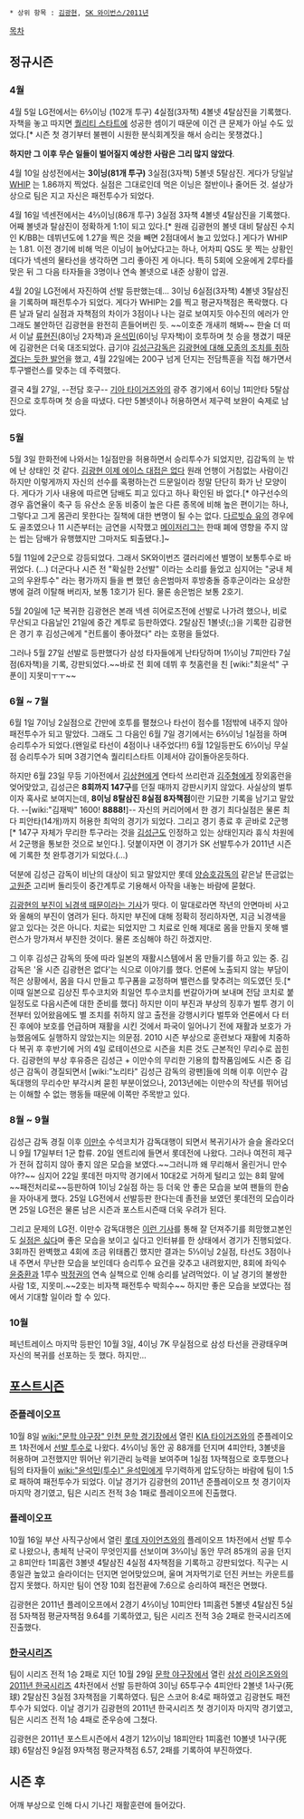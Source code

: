  * 상위 항목 : [[김광현]], [[SK 와이번스/2011년]]

[[목차]]
== 정규시즌 ==
=== 4월 ===
4월 5일 LG전에서는 6⅔이닝 (102개 투구) 4실점(3자책) 4볼넷 4탈삼진을 기록했다. 자책을 놓고 따지면 [[퀄리티 스타트]]에 성공한 셈이기 때문에 이건 큰 문제가 아닐 수도 있었다.[* 시즌 첫 경기부터 불펜이 시원한 분식회계짓을 해서 승리는 못챙겼다.]

'''하지만 그 이후 무슨 일들이 벌어질지 예상한 사람은 그리 많지 않았다'''.

4월 10일 삼성전에서는 '''3이닝(81개 투구)''' 3실점(3자책) 5볼넷 5탈삼진. 게다가 당일날 [[WHIP]] 는 1.86까지 찍었다. 실점은 그대로인데 먹은 이닝은 절반이나 줄어든 것. 설상가상으로 팀은 지고 자신은 패전투수가 되었다.

4월 16일 넥센전에서는 4⅔이닝(86개 투구) 3실점 3자책 4볼넷 4탈삼진을 기록했다. 어째 볼넷과 탈삼진이 정확하게 1:1이 되고 있다.[* 원래 김광현의 볼넷 대비 탈삼진 수치인 K/BB는 데뷔년도에 1.27을 찍은 것을 빼면 2점대에서 놀고 있었다.] 게다가 WHIP는 1.81. 이전 경기에 비해 먹은 이닝이 늘어났다고는 하나, 어차피 QS도 못 찍는 상황인데다가 넥센의 물타선을 생각하면 그리 좋아진 게 아니다. 특히 5회에 오윤에게 2루타를 맞은 뒤 그 다음 타자들을 3명이나 연속 볼넷으로 내준 상황이 압권. 

4월 20일 LG전에서 자진하여 선발 등판했는데... 3이닝 6실점(3자책) 4볼넷 3탈삼진을 기록하며 패전투수가 되었다. 게다가 WHIP는 2를 찍고 평균자책점은 폭락했다. 다른 날과 달리 실점과 자책점의 차이가 3점이나 나는 걸로 보여지듯 야수진의 에러가 안 그래도 불안하던 김광현을 완전히 흔들어버린 듯. ~~이호준 개새끼 해봐~~ 한술 더 떠서 이날 [[류현진]](8이닝 2자책)과 [[윤석민]](6이닝 무자책)이 호투하며 첫 승을 챙겼기 때문에 김광현은 더욱 대조되었다. 급기야 [[김성근]]감독은 [http://sports.media.daum.net/baseball/news/breaking/view.html?cateid=1028&newsid=20110421060503748&p=sportskhan 김광현에 대해 모종의 조치를 취하겠다는 듯한 발언]을 했고, 4월 22일에는 200구 넘게 던지는 전담특훈을 직접 해가면서 투구밸런스를 맞추는 데 주력했다.

결국 4월 27일, --전담 호구-- [[기아 타이거즈]]와의 광주 경기에서 6이닝 1피안타 5탈삼진으로 호투하며 첫 승을 따냈다. 다만 5볼넷이나 허용하면서 제구력 보완이 숙제로 남았다.

=== 5월 ===
5월 3일 한화전에 나와서는 1실점만을 허용하면서 승리투수가 되었지만, 김감독의 눈 밖에 난 상태인 것 같다. [http://news.naver.com/sports/index.nhn?category=baseball&ctg=news&mod=read&office_id=109&article_id=0002205819&m_url=%2Flist.nhn%3Fgno%3Dnews109%2C0002205819%26sort%3DgoodCount 김광현 이제 에이스 대접은 없다] 원래 언행이 거침없는 사람이긴 하지만 이렇게까지 자신의 선수를 혹평하는건 드문일이라 정말 단단히 화가 난 모양이다. 게다가 기사 내용에 따르면 담배도 피고 있다고 하나 확인된 바 없다.[* 야구선수의 경우 흡연율이 축구 등 유산소 운동 비중이 높은 다른 종목에 비해 높은 편이기는 하나, 그렇다고 그게 몸관리 못한다는 질책에 대한 변명이 될 수는 없다. [[다르빗슈 유]]의 경우에도 골초였으나 11 시즌부터는 금연을 시작했고 [[메이저리그]]는 한때 폐에 영향을 주지 않는 씹는 담배가 유행했지만 그마저도 퇴출됐다.]~

5월 11일에  2군으로 강등되었다. 그래서 SK와이번즈 갤러리에선 별명이 보통투수로 바뀌었다. (...) 더군다나 시즌 전 "확실한 2선발" 이라는 소리를 들었고 심지어는 "궁내 체고의 우완투수" 라는 평가까지 들을 뻔 했던 송은범마저 후방충돌 증후군이라는 요상한 병에 걸려 이탈해 버리자, 보통 1호기가 된다. 물론 송은범은 보통 2호기.

5월 20일에 1군 복귀한 김광현은 본래 넥센 히어로즈전에 선발로 나가려 했으나, 비로 무산되고 다음날인 21일에 중간 계투로 등판하였다. 2탈삼진 1볼넷(;;)을 기록한 김광현은 경기 후 김성근에게 "컨트롤이 좋아졌다" 라는 호평을 들었다.

그러나 5월 27일 선발로 등판했다가 삼성 타자들에게 난타당하며 1⅓이닝 7피안타 7실점(6자책)을 기록, 강판되었다.~~바로 전 회에 데뷔 후 첫홈런을 친 [wiki:"최윤석" 구푼이] 지못미ㅜㅜ~~

=== 6월 ~ 7월 ===
6월 1일 7이닝 2실점으로 간만에 호투를 펼쳤으나 타선이 점수를 1점밖에 내주지 않아 패전투수가 되고 말았다. 그래도 그 다음인 6월 7일 경기에서는 6⅔이닝 1실점을 하며 승리투수가 되었다.(왠일로 타선이 4점이나 내주었다!!) 6월 12일등판도 6⅓이닝 무실점 승리투수가 되며 3경기연속 퀄리티스타트 이제서야 감이돌아온듯하다.

하지만 6월 23일 무등 기아전에서 [[김상현]]에게 연타석 쓰리런과 [[김주형]]에게 장외홈런을 엊어맞았고, 김성근은 '''8회까지 147구'''를 던질 때까지 강판시키지 않았다. 사실상의 벌투이자 혹사로 보여지는데, '''8이닝 8탈삼진 8실점 8자책점'''이란 기묘한 기록을 남기고 말았다. --[wiki:"김재박" 1600! '''8888!''']-- 자신의 커리어에서 한 경기 최다실점은 물론 최다 피안타(14개)까지 허용한 최악의 경기가 되었다. 그리고 경기 종료 후 곧바로 2군행[* 147구 자체가 무리한 투구라는 것을 [[김성근]]도 인정하고 있는 상태인지라 휴식 차원에서 2군행을 통보한 것으로 보인다.]. 덧붙이자면 이 경기가 SK 선발투수가 2011년 시즌에 기록한 첫 완투경기가 되었다.(…) 

덕분에 김성근 감독이 비난의 대상이 되고 말았지만 롯데 [[양승호]]감독의 같은날 뜬금없는 [[고원준]] 고리버 돌리듯이 중간계투로 기용해서 아작을 내놓는 바람에 묻혔다. 

[http://news.naver.com/sports/index.nhn?category=baseball&ctg=news&mod=read&office_id=081&article_id=0002211267 김광현의 부진이 뇌경색 때문이라는 기사]가 떳다. 이 말대로라면 작년의 안면마비 사고와 올해의 부진이 염려가 된다. 하지만 부진에 대해 정확히 정리하자면, 지금 뇌경색을 앓고 있다는 것은 아니다. 치료는 되었지만 그 치료로 인해 제대로 몸을 만들지 못해 밸런스가 망가져서 부진한 것이다. 물론 조심해야 하긴 하겠지만. 

그 이후 김성근 감독의 뜻에 따라 일본의 재활시스템에서 몸 만들기를 하고 있는 중. 김 감독은 '올 시즌 김광현은 없다'는 식으로 이야기를 했다. 언론에 노출되지 않는 부담이 적은 상황에서, 몸을 다시 만들고 투구폼을 교정하며 밸런스를 맞추려는 의도였던 듯.[* 이때 일본으로 김상진 투수코치와 최일언 투수코치를 번갈아가며 보내며 전담 코치로 붙일정도로 다음시즌에 대한 준비를 했다] 하지만 이미 부진과 부상의 징후가 벌투 경기 이전부터 있어왔음에도 별 조치를 취하지 않고 출전을 강행시키다 벌투와 언론에서 다 터진 후에야 보호를 언급하며 재활을 시킨 것에서 파국이 일어나기 전에 재활과 보호가 가능했음에도 실행하지 않았는지는 의문점. 2010 시즌 부상으로 훈련보다 재활에 치중하다 복귀 후 후반기에 거의 4일 로테이션으로 시즌을 치른 것도 근본적인 무리수로 꼽힌다. 김광현의 부상 후유증은 김성근 + 이만수의 무리한 기용의 합작품임에도 시즌 중 김성근 감독이 경질되면서 [wiki:"노리타" 김성근 감독의 광팬]들에 의해 이후 이만수 감독대행의 무리수만 부각시켜 묻힌 부분이었으나, 2013년에는 이만수의 작년를 뛰어넘는 이해할 수 없는 행동들 때문에 이쪽만 주목받고 있다.

=== 8월 ~ 9월 ===
김성근 감독 경질 이후 [[이만수]] 수석코치가 감독대행이 되면서 복귀기사가 슬슬 올라오더니 9월 17일부터 1군 합류. 20일 엔트리에 들면서 롯데전에 나왔다. 그러나 여전히 제구가 전혀 잡히지 않아 좋지 않은 모습을 보였다.~~그러니까 왜 무리해서 올린거니 만수야??~~ 심지어 22일 롯데전 마지막 경기에서 10대2로 거하게 털리고 있는 8회 말에 ~~패전처리로~~등판하여 1이닝 2실점 하는 등 더욱 안 좋은 모습을 보여 팬들의 한숨을 자아내게 했다. 25일 LG전에서 선발등판 한다는데 졸전을 보였던 롯데전의 모습이라면 25일 LG전은 물론 남은 시즌과 포스트시즌때 더욱 우려가 된다.

그리고 문제의 LG전. 이만수 감독대행은 [http://news.naver.com/sports/index.nhn?category=baseball&ctg=news&mod=read&office_id=109&article_id=0002255771 이런 기사]를 통해 잘 던져주기를 희망했고본인도 [http://news.naver.com/main/read.nhn?mode=LSD&mid=sec&sid1=107&oid=018&aid=0002497252 실점은 싫다]며 좋은 모습을 보이고 싶다고 인터뷰를 한 상태에서 경기가 진행되었다. 3회까진 완벽했고 4회에 조금 위태롭긴 했지만 결과는 5⅓이닝 2실점, 타선도 3점이나 내 주면서 무난한 모습을 보인데다 승리투수 요건을 갖추고 내려왔지만, 8회에 좌익수 [[윤중환]]과 1루수 [[박정권]]의 연속 실책으로 인해 승리를 날려먹었다. 이 날 경기의 불쌍한 사람 1호, 지못미.~~2호는 비자책 패전투수 박희수~~ 하지만 좋은 모습을 보였다는 점에서 기대할 일이라 할 수 있다.

=== 10월 ===
페넌트레이스 마지막 등판인 10월 3일, 4이닝 7K 무실점으로 삼성 타선을 관광태우며 자신의 복귀를 선포하는 듯 했다. 하지만...

== [[포스트시즌]] ==
=== 준플레이오프 ===
10월 8일 [[wiki:"문학 야구장" 인천 문학 경기장]]에서 열린 [[KIA 타이거즈]]와의 준플레이오프 1차전에서 [[선발 투수]]로 나왔다. 4⅔이닝 동안 공 88개를 던지며 4피안타, 3볼넷을 허용하며 고전했지만 뛰어난 위기관리 능력을 보여주며 1실점 1자책점으로 호투했으나 팀의 타자들이 [[wiki:"윤석민(투수)" 윤석민]]에게 무기력하게 압도당하는 바람에 팀이 1:5로 패하여 패전투수가 되었다.
이날 경기가 김광현의 2011년 준플레이오프 첫 경기이자 마지막 경기였고, 팀은 시리즈 전적 3승 1패로 플레이오프에 진출했다.

=== 플레이오프 ===
10월 16일 부산 사직구상에서 열린 [[롯데 자이언츠]]와의 플레이오프 1차전에서 선발 투수로 나왔으나, 총체적 난국이 무엇인지를 선보이며 3⅔이닝 동안 무려 85개의 공을 던지고 8피안타 1피홈런 3볼넷 4탈삼진 4실점 4자책점을 기록하고 강판되었다. 직구는 시종일관 높았고 슬라이더는 던지면 얻어맞았으며, 울며 겨자먹기로 던진 커브는 카운트를 잡지 못했다. 하지만 팀이 연장 10회 접전끝에 7:6으로 승리하여 패전은 면했다.

김광현은 2011년 플레이오프에서 2경기 4⅔이닝 10피안타 1피홈런 5볼넷 4탈삼진 5실점 5자책점 평균자책점 9.64를 기록하였고, 팀은 시리즈 전적 3승 2패로 한국시리즈에 진출했다.

=== [[한국시리즈]] ===
팀이 시리즈 전적 1승 2패로 지던 10월 29일 [[문학 야구장]]에서 열린 [[삼성 라이온즈]]와의 [[2011년 한국시리즈]] 4차전에서 선발 등판하여 3이닝 65투구수 4피안타 2볼넷 1사구(死球) 2탈삼진 3실점 3자책점을 기록하였다. 팀은 스코어 8:4로 패하였고 김광현도 패전투수가 되었다.
이날 경기가 김광현의 2011년 한국시리즈 첫 경기이자 마지막 경기였고, 팀은 시리즈 전적 1승 4패로 준우승에 그쳤다.

김광현은 2011년 포스트시즌에서 4경기 12⅓이닝 18피안타 1피홈런 10볼넷 1사구(死球) 6탈삼진 9실점 9자책점 평균자책점 6.57, 2패를 기록하여 부진하였다. 

== 시즌 후 ==
어깨 부상으로 인해 다시 기나긴 재활훈련에 들어갔다.
